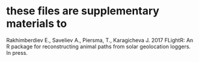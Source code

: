 # these files are supplementary materials to 
Rakhimberdiev E., Saveliev A., Piersma, T., Karagicheva J. 2017 FLightR: An R package for reconstructing animal paths from solar geolocation loggers. In press.
